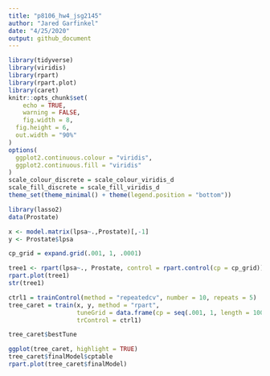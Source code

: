 ```yaml
---
title: "p8106_hw4_jsg2145"
author: "Jared Garfinkel"
date: "4/25/2020"
output: github_document
---
```


```r
library(tidyverse)
library(viridis)
library(rpart)
library(rpart.plot)
library(caret)
knitr::opts_chunk$set(
	echo = TRUE,
	warning = FALSE,
	fig.width = 8, 
  fig.height = 6,
  out.width = "90%"
)
options(
  ggplot2.continuous.colour = "viridis",
  ggplot2.continuous.fill = "viridis"
)
scale_colour_discrete = scale_colour_viridis_d
scale_fill_discrete = scale_fill_viridis_d
theme_set(theme_minimal() + theme(legend.position = "bottom"))
```

```r
library(lasso2)
data(Prostate)

x <- model.matrix(lpsa~.,Prostate)[,-1]
y <- Prostate$lpsa
```

```r
cp_grid = expand.grid(.001, 1, .0001)

tree1 <- rpart(lpsa~., Prostate, control = rpart.control(cp = cp_grid))
rpart.plot(tree1)
str(tree1)
```

```r
ctrl1 = trainControl(method = "repeatedcv", number = 10, repeats = 5)
tree_caret = train(x, y, method = "rpart",
                   tuneGrid = data.frame(cp = seq(.001, 1, length = 1000)),
                   trControl = ctrl1)

tree_caret$bestTune

ggplot(tree_caret, highlight = TRUE)
tree_caret$finalModel$cptable
rpart.plot(tree_caret$finalModel)
```



